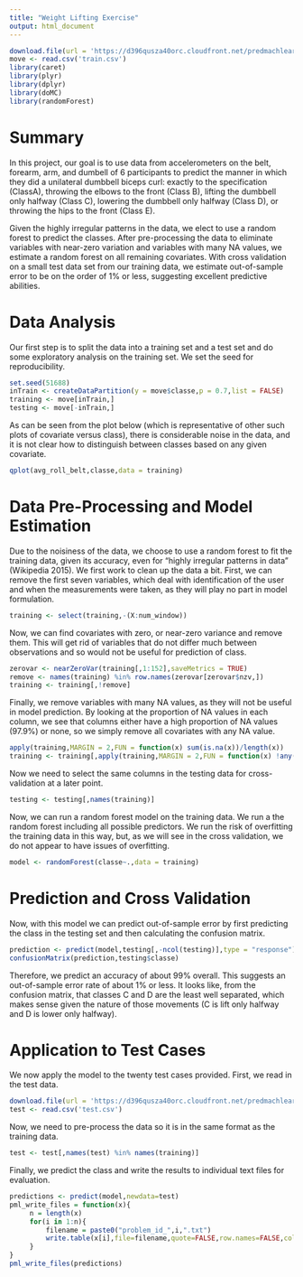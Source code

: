 ```yaml
---
title: "Weight Lifting Exercise"
output: html_document
---
```


```r
download.file(url = 'https://d396qusza40orc.cloudfront.net/predmachlearn/pml-training.csv',destfile = 'train.csv',method = "curl")
move <- read.csv('train.csv')
library(caret)
library(plyr)
library(dplyr)
library(doMC)
library(randomForest)
```

Summary
=================

In this project, our goal is to use data from accelerometers on the belt, forearm, arm, and dumbell of 6 participants to predict the manner in which they did a unilateral dumbbell biceps curl: exactly to the specification (ClassA), throwing the elbows to the front (Class B), lifting the dumbbell only halfway (Class C), lowering the dumbbell only halfway (Class D), or throwing the hips to the front (Class E). 

Given the highly irregular patterns in the data, we elect to use a random forest to predict the classes. After pre-processing the data to eliminate variables with near-zero variation and variables with many NA values, we estimate a random forest on all remaining covariates. With cross validation on a small test data set from our training data, we estimate out-of-sample error to be on the order of 1% or less, suggesting excellent predictive abilities.  

Data Analysis
===================

Our first step is to split the data into a training set and a test set and do some exploratory analysis on the training set. We set the seed for reproducibility.
```r
set.seed(51688)
inTrain <- createDataPartition(y = move$classe,p = 0.7,list = FALSE)
training <- move[inTrain,]
testing <- move[-inTrain,]
```

As can be seen from the plot below (which is representative of other such plots of covariate versus class), there is considerable noise in the data, and it is not clear how to distinguish between classes based on any given covariate. 

```r
qplot(avg_roll_belt,classe,data = training)
```

Data Pre-Processing and Model Estimation
============================================

Due to the noisiness of the data, we choose to use a random forest to fit the training data, given its accuracy, even for "highly irregular patterns in data" (Wikipedia 2015). We first work to clean up the data a bit. First, we can remove the first seven variables, which deal with identification of the user and when the measurements were taken, as they will play no part in model formulation.

```r
training <- select(training,-(X:num_window))
```

Now, we can find covariates with zero, or near-zero variance and remove them. This will get rid of variables that do not differ much between observations and so would not be useful for prediction of class.

```r
zerovar <- nearZeroVar(training[,1:152],saveMetrics = TRUE)
remove <- names(training) %in% row.names(zerovar[zerovar$nzv,])
training <- training[,!remove]
```

Finally, we remove variables with many NA values, as they will not be useful in model prediction. By looking at the proportion of NA values in each column, we see that columns either have a high proportion of NA values (97.9%) or none, so we simply remove all covariates with any NA value.  

```r
apply(training,MARGIN = 2,FUN = function(x) sum(is.na(x))/length(x))
training <- training[,apply(training,MARGIN = 2,FUN = function(x) !any(is.na(x)))]
```

Now we need to select the same columns in the testing data for cross-validation at a later point. 

```r
testing <- testing[,names(training)]
```

Now, we can run a random forest model on the training data. We run a the random forest including all possible predictors. We run the risk of overfitting the training data in this way, but, as we will see in the cross validation, we do not appear to have issues of overfitting.

```r
model <- randomForest(classe~.,data = training)
```


Prediction and Cross Validation
======================================

Now, with this model we can predict out-of-sample error by first predicting the class in the testing set and then calculating the confusion matrix.

```r
prediction <- predict(model,testing[,-ncol(testing)],type = "response")
confusionMatrix(prediction,testing$classe)
```

Therefore, we predict an accuracy of about 99% overall. This suggests an out-of-sample error rate of about 1% or less. It looks like, from the confusion matrix, that classes C and D are the least well separated, which makes sense given the nature of those movements (C is lift only halfway and D is lower only halfway).


Application to Test Cases 
============================

We now apply the model to the twenty test cases provided. First, we read in the test data.

``` r
download.file(url = 'https://d396qusza40orc.cloudfront.net/predmachlearn/pml-testing.csv',destfile = 'test.csv',method = 'curl')
test <- read.csv('test.csv')
```

Now, we need to pre-process the data so it is in the same format as the training data.

``` r
test <- test[,names(test) %in% names(training)]
```

Finally, we predict the class and write the results to individual text files for evaluation.

``` r
predictions <- predict(model,newdata=test)
pml_write_files = function(x){
     n = length(x)
     for(i in 1:n){
         filename = paste0("problem_id_",i,".txt")
         write.table(x[i],file=filename,quote=FALSE,row.names=FALSE,col.names=FALSE)
     }
}
pml_write_files(predictions)
```






















